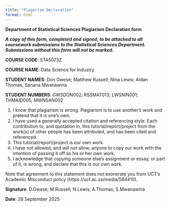 ```yaml
---
title: "Plagarism Declaration"
format: html
---
```


**Department of Statistical Sciences Plagiarism Declaration form**

***A copy of this form, completed and signed, to be attached to all coursework submissions to the Statistical Sciences Department. Submissions without this form will not be marked.***

**COURSE CODE**: STA5073Z

**COURSE NAME**: Data Science for Industry

**STUDENT NAMES**: Don Gwese; Matthew Russell; Nina Lewis; Aidan Thomas; Sanana Mwanawina

**STUDENT NUMBERS**: GWSDON002; RSSMAT013; LWSNIN001; THMAID005; MWNSAN002

1.  I know that plagiarism is wrong. Plagiarism is to use another’s work and pretend that it is one’s own.
2.  I have used a generally accepted citation and referencing style. Each contribution to, and quotation in, this tutorial/report/project from the work(s) of other people has been attributed, and has been cited and referenced.
3.  This tutorial/report/project is our own work.
4.  I have not allowed, and will not allow, anyone to copy our work with the intention of passing it off as his or her own work.
5.  I acknowledge that copying someone else’s assignment or essay, or part of it, is wrong, and declare that this is our own work.

Note that agreement to this statement does not exonerate you from UCT’s Academic Misconduct policy (https://uct.ac.za/media/584410).

**Signature**: D.Gwese; M.Russell; N.Lewis; A.Thomas; S.Mwanawina

**Date**: 28 September 2025

